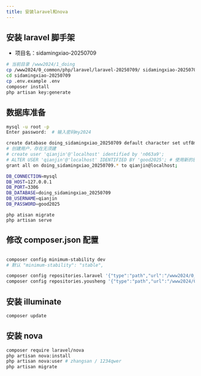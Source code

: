 ```yaml
---
title: 安装laravel和nova
---
```


## 安装 laravel 脚手架

- 项目名：sidamingxiao-20250709

```bash
# 当前目录 /www2024/1_doing
cp /www2024/0_common/php/laravel/laravel-20250709/ sidamingxiao-20250709 -r
cd sidamingxiao-20250709
cp .env.example .env
composer install
php artisan key:generate
```

## 数据库准备

```bash
mysql -u root -p
Enter password:  # 输入密码my2024

create database doing_sidamingxiao_20250709 default character set utf8mb4 collate utf8mb4_unicode_ci;
# 创建用户，存在无须建
# create user 'qianjin'@'localhost' identified by 'n063a9';
# ALTER USER 'qianjin'@'localhost' IDENTIFIED BY 'good2025'; # 使用新的密码
grant all on doing_sidamingxiao_20250709.* to qianjin@localhost;
```

```bash
DB_CONNECTION=mysql
DB_HOST=127.0.0.1
DB_PORT=3306
DB_DATABASE=doing_sidamingxiao_20250709
DB_USERNAME=qianjin
DB_PASSWORD=good2025
```

```
php atisan migrate
php artisan serve
```

## 修改 composer.json 配置

```bash

composer config minimum-stability dev
# 默认 "minimum-stability": "stable",

composer config repositories.laravel '{"type":"path","url":"/www2024/0_common/php/laravel/**/","options":{"symlink":true}}'
composer config repositories.yousheng '{"type":"path","url":"/www2024/0_common/php/yousheng/**","options":{"symlink":true}}'
```

## 安装 illuminate

```bash
composer update
```

## 安装 nova

```bash
composer require laravel/nova
php artisan nova:install
php artisan nova:user # zhangsan / 1234qwer
php artisan migrate
```
